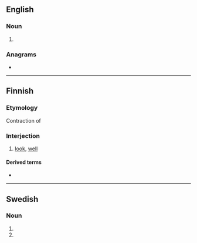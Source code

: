 ==English==

===Noun===
{{head|en|noun plural form}}

# {{plural of|kappa|lang=en}}

===Anagrams===
* {{anagrams|en|a=aakpps|papsak}}

----

==Finnish==

===Etymology===
Contraction of {{suffix|lang=fi|katso|pas}}

===Interjection===
{{fi-int}}

# [[look]], [[well]]

====Derived terms====
* {{l|fi|kappas vain}}

----

==Swedish==

===Noun===
{{head|sv|noun form}}

# {{sv-noun-form-indef-gen|kappa}}
# {{sv-noun-form-indef-gen-pl|kappa}}